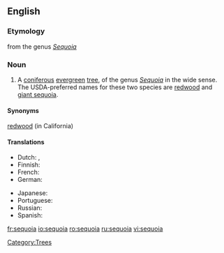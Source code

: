 ==English==
{{rfp}}
{{rfap}}

===Etymology===
from the genus ''[[Sequoia]]''

===Noun===
{{en-noun}}

# A [[coniferous]] [[evergreen]] [[tree]], of the genus ''[[Sequoia]]'' in the wide sense. The USDA-preferred names for these two species are [[redwood]] and [[giant sequoia]].

====Synonyms====
[[redwood]] (in California)

====Translations====
{{top}}
* Dutch: {{t-|nl|sequoia}}, {{t|nl|reuzenpijnboom}}
* Finnish: {{t-|fi|mammuttipetäjä}}
* French: {{t+|fr|séquoia|m}}
* German: {{t|de|Mammutbaum|m}}
{{mid}}
* Japanese: {{t|ja|セコイア|sc=Jpan}}
* Portuguese: {{t+|pt|sequóia|f}}
* Russian: {{t|ru|секвойя|f|tr=s'ekvójja|sc=Cyrl}}
* Spanish: {{t|es|secoya|f}}
{{bottom}}

[[Category:Trees]]

[[fr:sequoia]]
[[io:sequoia]]
[[ro:sequoia]]
[[ru:sequoia]]
[[vi:sequoia]]